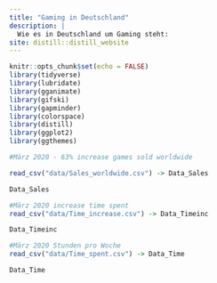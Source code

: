 ```yaml
---
title: "Gaming in Deutschland"
description: |
  Wie es in Deutschland um Gaming steht:
site: distill::distill_website
---
```


```r
knitr::opts_chunk$set(echo = FALSE)
library(tidyverse)
library(lubridate)
library(gganimate)
library(gifski)
library(gapminder)
library(colorspace)
library(distill)
library(ggplot2)
library(ggthemes)
```

```r
#März 2020 - 63% increase games sold worldwide

read_csv("data/Sales_worldwide.csv") -> Data_Sales

Data_Sales

#März 2020 increase time spent
read_csv("data/Time_increase.csv") -> Data_Timeinc

Data_Timeinc

#März 2020 Stunden pro Woche
read_csv("data/Time_spent.csv") -> Data_Time

Data_Time


```


